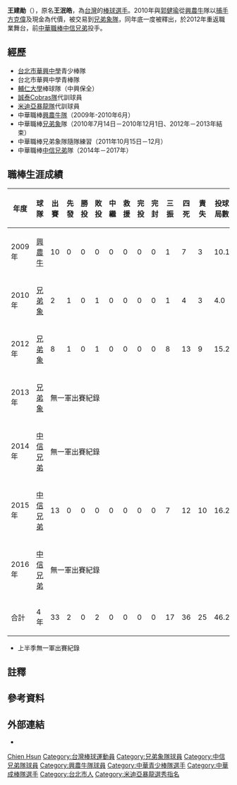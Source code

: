{{Infobox CPBL player
|bgcolor1=#FFCC00
|bgcolor2=black
|textcolor1=black
|textcolor2=white
|name=王建勛
|image=王建勛 by boomer-44 (2) (Cropped).jpg
|width=250
|position=投手
|team=
|number=27
|bats=左
|throws=左
|birthdate={{birth_date_and_age|1985|5|6|mf=y}}
|birthplace=[[台灣|台灣]][[台北市|台北市]]
|debutdate=5月8日
|debutyear=2009年
|debutteam=興農牛
|statyear=2016年球季
|stat1label=勝投—敗投
|stat1value=0—2
|stat2label=中繼－救援
|stat2value=0－0
|stat3label=三振－四死
|stat3value=17—36
|stat4label=[[防禦率|防禦率]]
|stat4value=4.82
|teams=<nowiki></nowiki>
*[[興農牛|興農牛]]（2009－2010年）
*[[兄弟象|兄弟象]]（2010年、2012年－2013年結束）
*[[中信兄弟|中信兄弟]]（2014年-2017）
|awards=<nowiki></nowiki>
}}
'''王建勛'''（{{bd|1985年|5月6日|||catIdx=王}}），原名'''王泯皓'''，為[[台灣|台灣]]的[[棒球|棒球]][[選手|選手]]。2010年與[[郭健瑜|郭健瑜]]從[[興農牛|興農牛]]隊以[[捕手|捕手]][[方克偉|方克偉]]及現金為代價，被交易到[[兄弟象隊|兄弟象隊]]，同年底一度被釋出，於2012年重返職業舞台，前[[中華職棒|中華職棒]][[中信兄弟|中信兄弟]]投手。

==經歷==
*[[臺北市私立華興高級中學|台北市華興中學]]青少棒隊 
*台北市華興中學青棒隊
*[[輔仁大學|輔仁大學]]棒球隊（中興保全） 
*[[誠泰Cobras隊|誠泰Cobras隊]]代訓球員 
*[[米迪亞暴龍隊|米迪亞暴龍隊]]代訓球員 
*中華職棒[[興農牛隊|興農牛隊]]（2009年-2010年6月）
*中華職棒[[兄弟象|兄弟象]]隊（2010年7月14日－2010年12月1日、2012年－2013年結束） 
*中華職棒兄弟象隊隨隊練習（2011年10月15日－12月） 
*中華職棒[[中信兄弟|中信兄弟]]隊（2014年－2017年）

==職棒生涯成績==
{|border=1 width="800px"
|- align="center"
!年度!!球隊!!出賽!!先發!!勝投!!敗投!!中繼!!救援!!完投!!完封!!三振!!四死!!責失!!投球局數!!自責分率!!被上壘率
|- align="center"
|2009年||[[興農牛|興農牛]]||10||0||0||0||0||0||0||0||1||7||3||10.1||2.61||1.16
|- align="center"
|2010年||[[兄弟象|兄弟象]]||2||1||0||1||0||0||0||0||1||4||3||4.0||6.75||2.25
|- align="center"
|2012年||[[兄弟象|兄弟象]]||8||1||0||1||0||0||0||0||8||13||9||15.2||5.17||1.72
|- align="center"
|2013年||[[兄弟象|兄弟象]]|| colspan="14" |無一軍出賽紀錄
|- align="center"
|2014年||[[中信兄弟|中信兄弟]]|| colspan="14" |無一軍出賽紀錄
|- align="center"
|2015年||[[中信兄弟|中信兄弟]]||13||0||0||0||0||0||0||0||7||12||10||16.2||5.40||1.92
|- align="center"
|2016年||[[中信兄弟|中信兄弟]]|| colspan="14" |無一軍出賽紀錄
|- align=middle style="color:black; background-color:yellow"
!合計!!4年!!33||2||0||2||0||0||0||0||17||36||25||46.2||4.82||1.71
|}
*上半季無一軍出賽紀錄

==註釋==
{{ReflistH}}
{{NoteFoot}}
{{ReflistF}}

==參考資料==
<div style="font-size: 100%">
<references />
</div>

==外部連結==
{{台灣棒球維基館|王建勛(1985)}}
*{{中華職棒球員資料|id=0000003365|name=王建勛}}
{{中信兄弟隊球員名單}}
{{2001年第十屆IBA世界青少棒錦標賽中華青少棒代表隊}}
{{2005年第三十六屆世界盃棒球錦標賽中華成棒代表隊}}
{{兄弟象2010年中華職棒總冠軍}}

{{DEFAULTSORT:Wang Chien Hsun}}
[[Category:王姓|Chien Hsun]]
[[Category:台灣棒球運動員|Category:台灣棒球運動員]]
[[Category:兄弟象隊球員|Category:兄弟象隊球員]]
[[Category:中信兄弟隊球員|Category:中信兄弟隊球員]]
[[Category:興農牛隊球員|Category:興農牛隊球員]]
[[Category:中華青少棒隊選手|Category:中華青少棒隊選手]]
[[Category:中華成棒隊選手|Category:中華成棒隊選手]]
[[Category:台北市人|Category:台北市人]]
[[Category:米迪亞暴龍選秀指名|Category:米迪亞暴龍選秀指名]]
